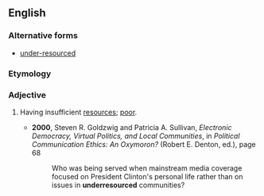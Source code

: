 ==English==

===Alternative forms===
* [[under-resourced]]

===Etymology===
{{prefix|under|resourced}}

===Adjective===
{{en-adj}}

# {{context|politically correct}} Having insufficient [[resources]]; [[poor]].
#*'''2000''', Steven R. Goldzwig and Patricia A. Sullivan, ''Electronic Democracy, Virtual Politics, and Local Communities'', in ''Political Communication Ethics: An Oxymoron?'' (Robert E. Denton, ed.), page 68
#*:Who was being served when mainstream media coverage focused on President Clinton's personal life rather than on issues in '''underresourced''' communities?